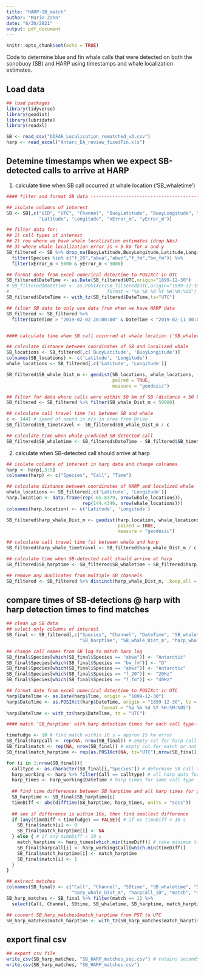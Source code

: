 ```yaml
---
title: "HARP-SB_match"
author: "Marie Zahn"
date: "6/30/2021"
output: pdf_document
---
```


```r
knitr::opts_chunk$set(echo = TRUE)
```

Code to determine blue and fin whale calls that were detected on both the sonobuoy (SB) and HARP using timestamps and whale localization estimates.


## Load data

```r
## load packages
library(tidyverse)
library(geodist)
library(lubridate)
library(readxl)

SB <- read_csv("DIFAR_Localisation_rematched_v3.csv")
harp <- read_excel("Antarc_EA_review_fixedFin.xls")

```


## Detemine timestamps when we expect SB-detected calls to arrive at HARP

1. calculate time when SB call occurred at whale location ('SB_whaletime')

```r
#### filter and format SB data -------------------------------------------------------------------

## isolate columns of interest
SB <- SB[,c("UID", "UTC", "Channel", "BuoyLatitude", "BuoyLongitude", "Species", 
            "Latitude", "Longitude", "xError_m", "yError_m")]

## filter data for:
## 1) call types of interest
## 2) row where we have whale localization estimates (drop NAs)
## 3) where whale localization error is < 5 km for x and y
SB_filtered <- SB %>% drop_na(BuoyLatitude,BuoyLongitude,Latitude,Longitude) %>% 
  filter(Species %in% c("f_20","abwa","abwz","f_fm","bw_fm")) %>% 
  filter(xError_m < 5000 & yError_m < 5000)

## format date from excel numerical date/time to POSIXct in UTC
SB_filtered$DateTime <- as.Date(SB_filtered$UTC,origin="1899-12-30")
# SB_filtered$DateTime <- as.POSIXct(SB_filtered$UTC,origin="1899-12-30", tz = 'UTC',
#                                    format = "%a %b %d %Y %H:%M:%OS")        
SB_filtered$DateTime <- with_tz(SB_filtered$DateTime,tz="UTC")

## filter SB data to only use data from when we have HARP data
SB_filtered <- SB_filtered %>% 
  filter(DateTime > "2019-02-02 20:00:00" & DateTime < "2019-02-11 00:00:00")


#### calculate time when SB call occurred at whale location ('SB_whaletime')------------------------

## calculate distance between coordinates of SB and localized whale
SB_locations <- SB_filtered[,c('BuoyLatitude', 'BuoyLongitude')]
colnames(SB_locations) <- c('Latitude', 'Longitude')
whale_locations <- SB_filtered[,c('Latitude', 'Longitude')]

SB_filtered$SB_whale_Dist_m <- geodist(SB_locations, whale_locations,
                                       paired = TRUE,
                                       measure = "geodesic")

## filter for data where calls were within 50 km of SB (distance < 50 km)
SB_filtered <- SB_filtered %>% filter(SB_whale_Dist_m < 50000)

## calculate call travel time (s) between SB and whale
c <- 1441 # speed of sound in m/s in area from Brian
SB_filtered$SB_timetravel <- SB_filtered$SB_whale_Dist_m / c

## calculate time when whale produced SB-detected call
SB_filtered$SB_whaletime <- SB_filtered$DateTime - SB_filtered$SB_timetravel

```

2. calculate when SB-detected call should arrive at harp

```r
## isolate columns of interest in harp data and change colnames
harp <- harp[,3:5]
colnames(harp) <- c("Species", "Call", "Time")

## calculate distance between coordinates of HARP and localized whale
whale_locations <- SB_filtered[,c('Latitude', 'Longitude')]
harp.location <- data.frame(rep(-65.8379, nrow(whale_locations)),
                            rep(144.4346, nrow(whale_locations)))
colnames(harp.location) <- c('Latitude', 'Longitude')

SB_filtered$harp_whale_Dist_m <- geodist(harp.location, whale_locations,
                                         paired = TRUE,
                                         measure = "geodesic")

## calculate call travel time (s) between whale and harp
SB_filtered$harp_whale_timetravel <- SB_filtered$harp_whale_Dist_m / c

## calculate time when SB-detected call should arrive at harp
SB_filtered$SB_harptime <- SB_filtered$SB_whaletime + SB_filtered$harp_whale_timetravel

## remove any duplicates from multiple SB channels
SB_filtered <- SB_filtered %>% distinct(harp_whale_Dist_m, .keep_all = TRUE)

```


## compare times of SB-detections @ harp with harp detection times to find matches

```r
## clean up SB data
## select only columns of interest
SB_final <- SB_filtered[,c("Species", "Channel", "DateTime", "SB_whaletime", 
                           "SB_harptime", "SB_whale_Dist_m", "harp_whale_Dist_m")]

## change call names from SB log to match harp log
SB_final$Species[which(SB_final$Species == "abwa")] <- "Antarctic"
SB_final$Species[which(SB_final$Species == "bw_fm")] <- "D"
SB_final$Species[which(SB_final$Species == "abwz")] <- "Antarctic"
SB_final$Species[which(SB_final$Species == "f_20")] <- "20Hz"
SB_final$Species[which(SB_final$Species == "f_fm")] <- "40Hz"

## format date from excel numerical date/time to POSIXct in UTC
harp$DateTime <- as.Date(harp$Time, origin = "1899-12-30")
harp$DateTime <- as.POSIXct(harp$DateTime, origin = "1899-12-30", tz = 'UTC',
                                   format = "%a %b %d %Y %H:%M:%OS")        
harp$DateTime <- with_tz(harp$DateTime, tz = "UTC")

#### match 'SB_harptime' with harp detection times for each call type-------------------------

timefudge <- 10 # find match within 10 s = approx 15 km error
SB_final$harpcall <- rep(NA, nrow(SB_final)) # empty col for harp call type
SB_final$match <- rep(NA, nrow(SB_final)) # empty col for match or not (1/0)
SB_final$match_harptime <- rep(as.POSIXct(NA, tz="UTC"),nrow(SB_final)) # empty col for corresponding match harp time

for (i in 1:nrow(SB_final)){
  calltype <- as.character(SB_final[i,"Species"]) # determine SB call type
  harp_working <- harp %>% filter(Call == calltype) # all harp data for call type
  harp_times <- harp_working$DateTime # harp times for same call type
  
  ## find time differences between SB harptime and all harp times for given call type
  SB_harptime <- SB_final$SB_harptime[i]
  timeDiff <- abs(difftime(SB_harptime, harp_times, units = "secs"))
  
  ## see if difference is within 10s, then find smallest difference
  if (any(timeDiff < timefudge) == FALSE){ # if no timeDiff < 10 s
    SB_final$match[i] <- 0
    SB_final$match_harptime[i] <- NA
  } else { # if any timeDiff < 10 s
    match_harptime <- harp_times[which.min(timeDiff)] # take minimum time diff
    SB_final$harpcall[i] <- harp_working$Call[which.min(timeDiff)]
    SB_final$match_harptime[i] <- match_harptime
    SB_final$match[i] <- 1
  }
}

## extract matches
colnames(SB_final) <- c("Call", "Channel", "SBtime", "SB_whaletime", "SB_harptime", "SB_whale_Dist_m",
                        "harp_whale_Dist_m", "harpcall_ID", "match", "match_harptime")
SB_harp_matches <- SB_final %>% filter(match == 1) %>% 
  select(Call, Channel, SBtime, SB_whaletime, SB_harptime, match_harptime, SB_whale_Dist_m, harp_whale_Dist_m)

## convert SB_harp_matches$match_harptime from PST to UTC
SB_harp_matches$match_harptime <- with_tz(SB_harp_matches$match_harptime, tz = "UTC")

```


## export final csv

```r
## export csv file
write_csv(SB_harp_matches, "SB_HARP_matches_sec.csv") # retains seconds
write.csv(SB_harp_matches, "SB_HARP_matches.csv")

```

